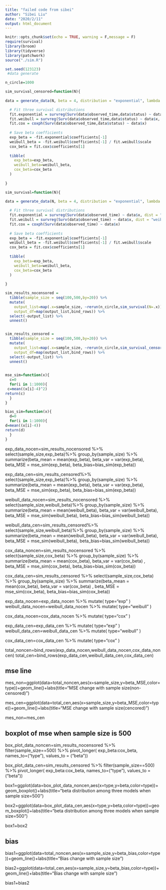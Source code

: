 ```yaml
---
title: "failed code from sibei"
author: "Sibei Liu"
date: "2020/2/11"
output: html_document
---
```


```r
knitr::opts_chunk$set(echo = TRUE, warning = F,message = F)
require(survival)
library(broom)
library(tidyverse)
library(patchwork)
source("./sim.R")
```

```r
set.seed(123123)
 #data generate

n_circle=1000

sim_survival_censored=function(N){
  
data = generate_data(N, beta = 4, distribution = "exponential", lambda = 0.1, gamma = 4, alpha = 4)

  # Fit three survival distributions
  fit.exponential = survreg(Surv(data$observed_time,data$status) ~ data$x, dist = "exponential") 
  fit.weibull = survreg(Surv(data$observed_time,data$status) ~ data$x, dist = "weibull")
  fit.cox = coxph(Surv(data$observed_time,data$status) ~ data$x) 
  
  # Save beta coefficients 
  exp_beta = -fit.exponential$coefficients[-1]
  weibull_beta = -fit.weibull$coefficients[-1] / fit.weibull$scale
  cox_beta = fit.cox$coefficients[1]
  
  tibble(
    exp_beta=exp_beta,
    weibull_beta=weibull_beta,
    cox_beta=cox_beta
  )
 
}
```


```r
sim_survival=function(N){
  
data = generate_data(N, beta = 4, distribution = "exponential", lambda = 0.1, gamma = 4, alpha = 4)

  # Fit three survival distributions
  fit.exponential = survreg(Surv(data$observed_time) ~ data$x, dist = "exponential") 
  fit.weibull = survreg(Surv(data$observed_time) ~ data$x, dist = "weibull")
  fit.cox = coxph(Surv(data$observed_time) ~ data$x) 
  
  # Save beta coefficients 
  exp_beta = -fit.exponential$coefficients[-1]
  weibull_beta = -fit.weibull$coefficients[-1] / fit.weibull$scale
  cox_beta = fit.cox$coefficients[1]
  
  tibble(
    exp_beta=exp_beta,
    weibull_beta=weibull_beta,
    cox_beta=cox_beta
  )
 
}
```

```r
sim_results_nocensored = 
  tibble(sample_size = seq(100,500,by=20)) %>% 
  mutate(
    output_list=map(.x=sample_size, ~rerun(n_circle,sim_survival(N=.x))),
    output_df=map(output_list,bind_rows)) %>% 
  select(-output_list) %>% 
  unnest()


sim_results_censored = 
  tibble(sample_size = seq(100,500,by=20)) %>% 
  mutate(
    output_list=map(.x=sample_size, ~rerun(n_circle,sim_survival_censored(N=.x))),
    output_df=map(output_list,bind_rows)) %>% 
  select(-output_list) %>% 
  unnest()
   
```

```r
mse_sim=function(x){
  c=0
  for(i in 1:1000){
 c=mean((x[i]-4)^2)
return(c)
  }
}

bias_sim=function(x){
  d=0
  for(i in 1:1000){
d=mean((x[i]-4))
return(d)
  }
}
```


exp_data_nocen=sim_results_nocensored %>% 
  select(sample_size,exp_beta)%>% 
  group_by(sample_size) %>% 
  summarize(beta_mean = mean(exp_beta),
            beta_var = var(exp_beta),
             beta_MSE = mse_sim(exp_beta),
            beta_bias=bias_sim(exp_beta))

exp_data_cen=sim_results_censored%>% 
  select(sample_size,exp_beta)%>% 
  group_by(sample_size) %>% 
  summarize(beta_mean = mean(exp_beta),
            beta_var = var(exp_beta),
             beta_MSE = mse_sim(exp_beta),
            beta_bias=bias_sim(exp_beta))


weibull_data_nocen=sim_results_nocensored %>% 
  select(sample_size,weibull_beta)%>% 
  group_by(sample_size) %>% 
  summarize(beta_mean = mean(weibull_beta),
            beta_var = var(weibull_beta),
             beta_MSE = mse_sim(weibull_beta),
            beta_bias=bias_sim(weibull_beta))

weibull_data_cen=sim_results_censored%>% 
  select(sample_size,weibull_beta)%>% 
  group_by(sample_size) %>% 
  summarize(beta_mean = mean(weibull_beta),
            beta_var = var(weibull_beta),
             beta_MSE = mse_sim(weibull_beta),
            beta_bias=bias_sim(weibull_beta))


cox_data_noncen=sim_results_nocensored %>% 
  select(sample_size,cox_beta) %>% 
  group_by(sample_size) %>% 
  summarize(beta_mean = mean(cox_beta),
            beta_var = var(cox_beta) ,
            beta_MSE = mse_sim(cox_beta),
            beta_bias=bias_sim(cox_beta))

cox_data_cen=sim_results_censored %>% 
  select(sample_size,cox_beta) %>% 
  group_by(sample_size) %>% 
  summarize(beta_mean = mean(cox_beta),
            beta_var = var(cox_beta) ,
            beta_MSE = mse_sim(cox_beta),
            beta_bias=bias_sim(cox_beta))

exp_data_nocen=exp_data_nocen %>% 
  mutate(
    type="exp"
  )
weibull_data_nocen=weibull_data_nocen %>% 
  mutate(
    type="weibull"
  )

cox_data_nocen=cox_data_nocen %>% 
  mutate(
    type="cox"
  )

exp_data_cen=exp_data_cen %>% 
  mutate(
    type="exp"
  )
weibull_data_cen=weibull_data_cen %>% 
  mutate(
    type="weibull"
  )

cox_data_cen=cox_data_cen %>% 
  mutate(
    type="cox"
  )


total_noncen=bind_rows(exp_data_nocen,weibull_data_nocen,cox_data_noncen)
total_cen=bind_rows(exp_data_cen,weibull_data_cen,cox_data_cen)

## mse line
mes_non=ggplot(data=total_noncen,aes(x=sample_size,y=beta_MSE,color=type))+geom_line()+labs(title="MSE change with sample size(non-censored)")

mes_cen=ggplot(data=total_cen,aes(x=sample_size,y=beta_MSE,color=type))+geom_line()+labs(title="MSE change with sample size(cencored)")

mes_non+mes_cen

## boxplot of mse when sample size is 500

box_plot_data_noncen=sim_results_nocensored %>% filter(sample_size==500) %>% 
   pivot_longer(
    exp_beta:cox_beta,
    names_to=("type"),
    values_to = ("beta"))

box_plot_data_cen=sim_results_censored %>% filter(sample_size==500) %>% 
   pivot_longer(
    exp_beta:cox_beta,
    names_to=("type"),
    values_to = ("beta"))


box1=ggplot(data=box_plot_data_noncen,aes(x=type,y=beta,color=type))+geom_boxplot()+labs(title="beta distribution among three models when sample size=500")

box2=ggplot(data=box_plot_data_cen,aes(x=type,y=beta,color=type))+geom_boxplot()+labs(title="beta distribution among three models when sample size=500")

box1+box2

## bias
bias1=ggplot(data=total_noncen,aes(x=sample_size,y=beta_bias,color=type))+geom_line()+labs(title="Bias change with sample size")

bias2=ggplot(data=total_cen,aes(x=sample_size,y=beta_bias,color=type))+geom_line()+labs(title="Bias change with sample size")

bias1+bias2

